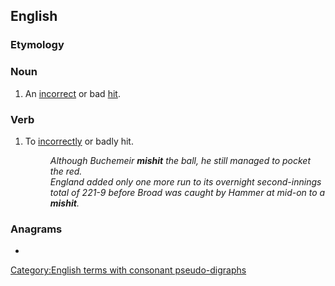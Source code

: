 {{also|mis-hit}}
==English==

===Etymology===
{{prefix|en|mis|hit}}

===Noun===
{{en-noun}}

# {{lb|en|sports}} An [[incorrect]] or bad [[hit]].

===Verb===
{{en-verb|mishits|mishitting|mishit}}

# {{lb|en|transitive}} To [[incorrectly]] or badly hit.
#: ''Although Buchemeir '''mishit''' the ball, he still managed to pocket the red.''
#: ''England added only one more run to its overnight second-innings total of 221-9 before Broad was caught by Hammer at mid-on to a '''mishit'''.''

===Anagrams===
* {{anagrams|en|isthmi}}

[[Category:English terms with consonant pseudo-digraphs]]